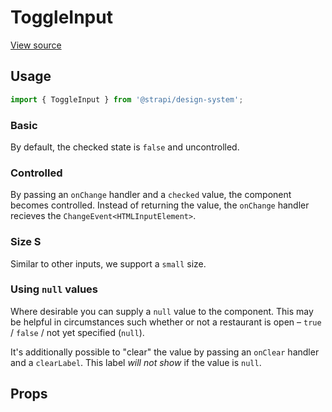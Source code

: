 

<Meta of={ToggleInputStories} />

# ToggleInput

[View source](https://github.com/strapi/design-system/tree/main/packages/strapi-design-system/src/ToggleInput)

## Usage

```js
import { ToggleInput } from '@strapi/design-system';
```

### Basic

By default, the checked state is `false` and uncontrolled.

<Canvas of={ToggleInputStories.Base} />

### Controlled

By passing an `onChange` handler and a `checked` value, the component becomes controlled.
Instead of returning the value, the `onChange` handler recieves the `ChangeEvent<HTMLInputElement>`.

<Canvas of={ToggleInputStories.Controlled} />

### Size S

Similar to other inputs, we support a `small` size.

<Canvas of={ToggleInputStories.SizeS} />

### Using `null` values

Where desirable you can supply a `null` value to the component. This may be helpful in
circumstances such whether or not a restaurant is open – `true` / `false` / not yet specified (`null`).

It's additionally possible to "clear" the value by passing an `onClear` handler and a `clearLabel`.
This label _will not show_ if the value is `null`.

<Canvas of={ToggleInputStories.Nullish} />

## Props

<ArgsTable of={ToggleInput} />
